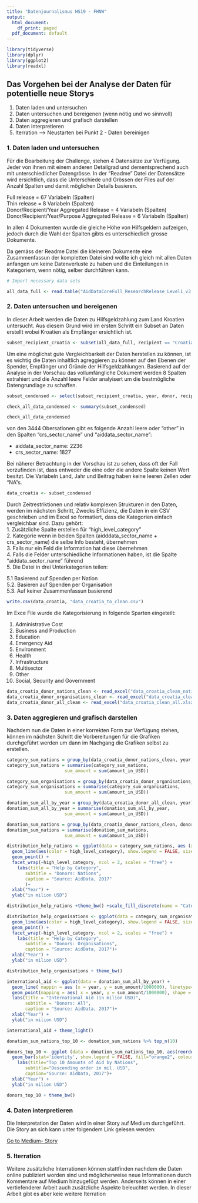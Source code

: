 ```yaml
---
title: "Datenjournalismus HS19 - FHNW"
output:
  html_document:
    df_print: paged
  pdf_document: default
---
```


```r

library(tidyverse)
library(dplyr)
library(ggplot2)
library(readxl)

```
## Das Vorgehen bei der Analyse der Daten für potentielle neue Storys
1. Daten laden und untersuchen
2. Daten untersuchen und bereigenen (wenn nötig und wo sinnvoll)
3. Daten aggregieren und grafisch darstellen
4. Daten interpretieren
5. Iterration --> Neustarten bei Punkt 2 - Daten bereinigen

### 1. Daten laden und untersuchen
Für die Bearbeitung der Challenge, stehen 4 Datensätze zur Verfügung. Jeder von ihnen mit einem anderen Detailgrad und dementsprechend auch mit unterschiedlicher Datengrösse. In der "Readme" Datei der Datensätze wird ersichtlich, dass die Unterschiede und Grössen der Files auf der Anzahl Spalten und damit möglichen Details basieren.

Full release = 67 Variabeln (Spalten)    
Thin release = 8 Variabeln (Spalten)    
Donor/Recipient/Year Aggregated Release = 4 Variabeln (Spalten)    
Donor/Recipient/Year/Purpose Aggregated Release = 6 Variabeln (Spalten)    

In allen 4 Dokumenten wurde die gleiche Höhe von Hilfsgeldern aufzeigen, jedoch durch die Wahl der Spalten gibts es unterschiedlich grosse Dokumente.

Da gemäss der Readme Datei die kleineren Dokumente eine Zusammenfassun der kompletten Datei sind wollte ich gleich mit allen Daten anfangen um keine Datenverluste zu haben und die Einteilungen in Kategoriern, wenn nötig, selber durchführen kann.

```r

# Import necessary data sets

all_data_full <- read.table("AidDataCoreFull_ResearchRelease_Level1_v3.1.csv", header=TRUE, sep=",")


```
### 2. Daten untersuchen und bereigenen

In dieser Arbeit werden die Daten zu Hilfsgeldzahlung zum Land Kroatien untersucht. Aus diesem Grund wird im ersten Schritt ein Subset an Daten erstellt wobei Kroatien als Empfänger ersichtlich ist.

```r
subset_recipient_croatia <- subset(all_data_full, recipient == "Croatia")

```

Um eine möglichst gute Vergleichbarkeit der Daten herstellen zu können, ist es wichtig die Daten inhaltlich agreggieren zu können auf den Ebenen der Spender, Empfänger und Gründe der Hilfsgeldzahlungen. Basierend auf der Analyse in der Vorschau das vollumfängliche Dokument werden 8 Spalten extrahiert und die Anzahl leere Felder analyisert um die bestmögliche Datengrundlage zu schaffen.

```r
subset_condensed <- select(subset_recipient_croatia, year, donor, recipient, aiddata_sector_name, crs_sector_name, commitment_amount_usd_constant)

check_all_data_condensed <- summary(subset_condensed)

check_all_data_condensed
```


von den 3444 Obersationen gibt es folgende Anzahl leere oder "other" in den Spalten "crs_sector_name" und "aiddata_sector_name":

- aiddata_sector_name: 2236    
- crs_sector_name: 1827

Bei näherer Betrachtung in der Vorschau ist zu sehen, dass oft der Fall vorzufinden ist, dass entweder die eine oder die andere Spalte keinen Wert besitzt.
Die Variabeln Land, Jahr und Beitrag haben keine leeren Zellen oder "NA"s.

```r
data_croatia <- subset_condensed
```

Durch Zeitrestriktionen und relativ komplexen Strukturen in den Daten, werden im nächsten Schritt, Zwecks Effizienz, die Daten in ein CSV geschrieben und im Excel so formatiert, dass die Kategorien einfach vergleichbar sind. Dazu gehört:     
1. Zusätzliche Spalte erstellen für "high_level_category"    
2. Kategorie wenn in beiden Spalten (aidddata_sector_name + crs_sector_name) die selbe Info besteht, übernehmen    
3. Falls nur ein Feld die Information hat diese übernehmen    
4. Falls die Felder unterschiedliche Informationen haben, ist die Spalte "aiddata_sector_name" führend    
5. Die Datei in drei Unterkategorien teilen:     


5.1 Basierend auf Spenden per Nation    
5.2. Basieren auf Spenden per Organisation    
5.3. Auf keiner Zusammenfassun basierend    



```r
write.csv(data_croatia, "data_croatia_to_clean.csv")
```
Im Exce File wurde die Kategorisierung in folgende Sparten eingeteilt:

1. Administrative Cost
2. Business and Production
3. Education
4. Emergency Aid
5. Environment
6. Health
7. Infrastructure
8. Multisector
9. Other
10. Social, Security and Government


```r
data_croatia_donor_nations_clean <- read_excel("data_croatia_clean_nations.xlsx")
data_croatia_donor_organisations_clean <- read_excel("data_croatia_clean_organisations.xlsx")
data_croatia_donor_all_clean <- read_excel("data_croatia_clean_all.xlsx")
```

### 3. Daten aggregieren und grafisch darstellen
Nachdem nun die Daten in einer korrekten Form zur Verfügung stehen, können im nächsten Schritt die Vorbereitungen für die Grafiken durchgeführt werden um dann im Nachgang die Grafiken selbst zu erstellen.

```r
category_sum_nations = group_by(data_croatia_donor_nations_clean, year, high_level_category)
category_sum_nations = summarise(category_sum_nations, 
                      sum_amount = sum(amount_in_USD))

category_sum_organisations = group_by(data_croatia_donor_organisations_clean, year, high_level_category)
category_sum_organisations = summarise(category_sum_organisations, 
                      sum_amount = sum(amount_in_USD))

donation_sum_all_by_year = group_by(data_croatia_donor_all_clean, year)
donation_sum_all_by_year = summarise(donation_sum_all_by_year, 
                      sum_amount = sum(amount_in_USD))

donation_sum_nations = group_by(data_croatia_donor_nations_clean, donor)
donation_sum_nations = summarise(donation_sum_nations, 
                      sum_amount = sum(amount_in_USD))


```


```r
distribution_help_nations <- ggplot(data = category_sum_nations, aes (x = year, y = sum_amount/1000000)) + 
  geom_line(aes(color = high_level_category), show.legend = FALSE, size = 1) +
  geom_point() +
  facet_wrap(~high_level_category, ncol = 2, scales = "free") +
    labs(title = "Help by Category",
       subtitle = "Donors: Nations", 
       caption = "Source: AidData, 2017"
       )+
  xlab("Year") +
  ylab("in milion USD")

distribution_help_nations +theme_bw() +scale_fill_discrete(name = "Category")

```
```r
distribution_help_organisations <- ggplot(data = category_sum_organisations, aes (x = year, y = sum_amount/1000000)) + 
  geom_line(aes(color = high_level_category), show.legend = FALSE, size = 1) +
  geom_point() +
  facet_wrap(~high_level_category, ncol = 2, scales = "free") +
    labs(title = "Help by Category",
       subtitle = "Donors: Organisations", 
       caption = "Source: AidData, 2017")+
  xlab("Year") +
  ylab("in milion USD")

distribution_help_organisations + theme_bw()

```
```r
international_aid <- ggplot(data = donation_sum_all_by_year) + 
  geom_line( mappin = aes (x = year, y = sum_amount/1000000), linetype=1,  size=1, color="orange2") +
  geom_point(mapping = aes( x = year, y = sum_amount/1000000), shape = 19, size=2) +
  labs(title = "International Aid (in milion USD)",
       subtitle = "Donors: All", 
       caption = "Source: AidData, 2017")+
  xlab("Year") +
  ylab("in milion USD")

international_aid + theme_light()

```

```r
donation_sum_nations_top_10 <- donation_sum_nations %>% top_n(10)
```


```r
donors_top_10 <- ggplot (data = donation_sum_nations_top_10, aes(reorder(donor, -sum_amount), sum_amount/1000000)) + 
  geom_bar(stat='identity', show.legend = FALSE, fill="orange2", colour="black", size=0.8, alpha=0.5) +
    labs(title="Top 10 Amounts of Aid by Nations",
       subtitle="Descending order in mil. USD", 
       caption="Source: AidData, 2017")+
  xlab("Year") +
  ylab("in milion USD")

donors_top_10 + theme_bw()
```

### 4. Daten interpretieren
Die Interpretation der Daten wird in einer Story auf Medium durchgeführt. 
Die Story an sich kann unter folgendem Link gelesen werden:

[Go to Medium- Story](https://medium.com/@eugen.cuic/why-was-croatia-supported-after-the-balkan-war-and-by-who-fc78edc0c4cb?sk=27cd804cc22b6f399f3b0d6616724bc4)

### 5. Iterration
Weitere zusätzliche Interrationen können stattfinden nachdem die Daten online publiziert worden sind und möglicherweise neue Informationen durch Kommentare auf Medium hinzugefügt werden. Anderseits können in einer vertiefenderer Arbeit auch zusätzliche Aspekte beleuchtet werden. In dieser Arbeit gibt es aber keie weitere Iterration

